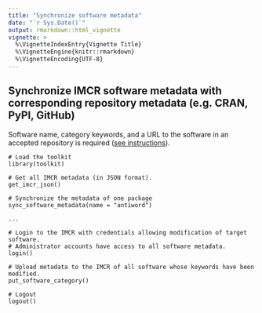 ```yaml
---
title: "Synchronize software metadata"
date: "`r Sys.Date()`"
output: rmarkdown::html_vignette
vignette: >
  %\VignetteIndexEntry{Vignette Title}
  %\VignetteEngine{knitr::rmarkdown}
  %\VignetteEncoding{UTF-8}
---
```


## Synchronize IMCR software metadata with corresponding repository metadata (e.g. CRAN, PyPI, GitHub)

Software name, category keywords, and a URL to the software in an accepted repository is required ([see instructions](http://wiki.esipfed.org/index.php/Best_practices#IMCR_.28new.29)).
```
# Load the toolkit
library(toolkit)

# Get all IMCR metadata (in JSON format).
get_imcr_json()

# Synchronize the metadata of one package
sync_software_metadata(name = "antiword")

...

# Login to the IMCR with credentials allowing modification of target software.
# Administrator accounts have access to all software metadata.
login()

# Upload metadata to the IMCR of all software whose keywords have been modified.
put_software_category()

# Logout
logout()
```
